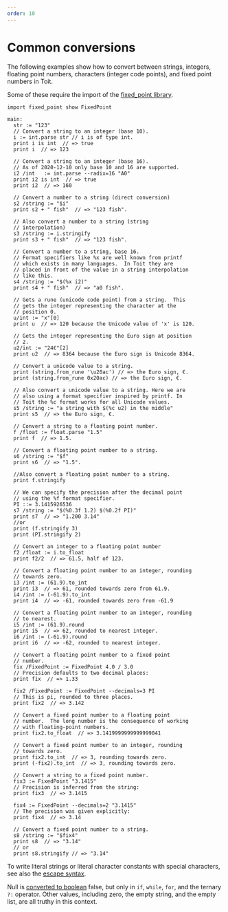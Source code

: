 ```yaml
---
order: 10
---
```


# Common conversions

The following examples show how to convert between strings, integers, floating point
numbers, characters (integer code points), and fixed point numbers in Toit.

Some of these require the import of the [fixed_point library](https://libs.toit.io/lib/fixed_point.toit).

```
import fixed_point show FixedPoint

main:
  str := "123"
  // Convert a string to an integer (base 10).
  i := int.parse str // i is of type int.
  print i is int  // => true
  print i  // => 123

  // Convert a string to an integer (base 16).
  // As of 2020-12-10 only base 10 and 16 are supported.
  i2 /int   := int.parse --radix=16 "A0"
  print i2 is int  // => true
  print i2  // => 160

  // Convert a number to a string (direct conversion)
  s2 /string := "$i"
  print s2 + " fish"  // => "123 fish".

  // Also convert a number to a string (string
  // interpolation)
  s3 /string := i.stringify
  print s3 + " fish"  // => "123 fish".

  // Convert a number to a string, base 16.
  // Format specifiers like %x are well known from printf
  // which exists in many languages.  In Toit they are
  // placed in front of the value in a string interpolation
  // like this.
  s4 /string := "$(%x i2)"
  print s4 + " fish"  // => "a0 fish".

  // Gets a rune (unicode code point) from a string.  This
  // gets the integer representing the character at the
  // position 0.
  u/int := "x"[0]
  print u  // => 120 because the Unicode value of 'x' is 120.

  // Gets the integer representing the Euro sign at position
  // 2.
  u2/int := "24€"[2]
  print u2  // => 8364 because the Euro sign is Unicode 8364.

  // Convert a unicode value to a string.
  print (string.from_rune '\u20ac') // => the Euro sign, €.
  print (string.from_rune 0x20ac) // => the Euro sign, €.

  // Also convert a unicode value to a string. Here we are
  // also using a format specifier inspired by printf. In
  // Toit the %c format works for all Unicode values.
  s5 /string := "a string with $(%c u2) in the middle"
  print s5  // => the Euro sign, €.

  // Convert a string to a floating point number.
  f /float := float.parse "1.5"
  print f  // => 1.5.

  // Convert a floating point number to a string.
  s6 /string := "$f"
  print s6  // => "1.5".

  //Also convert a floating point number to a string.
  print f.stringify

  // We can specify the precision after the decimal point
  // using the %f format specifier.
  PI ::= 3.1415926536
  s7 /string := "$(%0.3f 1.2) $(%0.2f PI)"
  print s7  // => "1.200 3.14"
  //or
  print (f.stringify 3)
  print (PI.stringify 2)

  // Convert an integer to a floating point number
  f2 /float := i.to_float
  print f2/2  // => 61.5, half of 123.

  // Convert a floating point number to an integer, rounding
  // towards zero.
  i3 /int := (61.9).to_int
  print i3  // => 61, rounded towards zero from 61.9.
  i4 /int := (-61.9).to_int
  print i4  // => -61, rounded towards zero from -61.9

  // Convert a floating point number to an integer, rounding
  // to nearest.
  i5 /int := (61.9).round
  print i5  // => 62, rounded to nearest integer.
  i6 /int := (-61.9).round
  print i6  // => -62, rounded to nearest integer.

  // Convert a floating point number to a fixed point
  // number.
  fix /FixedPoint := FixedPoint 4.0 / 3.0
  // Precision defaults to two decimal places:
  print fix  // => 1.33

  fix2 /FixedPoint := FixedPoint --decimals=3 PI
  // This is pi, rounded to three places.
  print fix2  // => 3.142

  // Convert a fixed point number to a floating point
  // number.  The long number is the consequence of working
  // with floating-point numbers.
  print fix2.to_float  // => 3.1419999999999999041

  // Convert a fixed point number to an integer, rounding
  // towards zero.
  print fix2.to_int  // => 3, rounding towards zero.
  print (-fix2).to_int  // => 3, rounding towards zero.

  // Convert a string to a fixed point number.
  fix3 := FixedPoint "3.1415"
  // Precision is inferred from the string:
  print fix3  // => 3.1415

  fix4 := FixedPoint --decimals=2 "3.1415"
  // The precision was given explicitly:
  print fix4  // => 3.14

  // Convert a fixed point number to a string.
  s8 /string := "$fix4"
  print s8  // => "3.14"
  // or
  print s8.stringify // => "3.14"
```

To write literal strings or literal character constants with
special characters, see also the
[escape syntax](/language/strings/#escaped_characters).

Null is [converted to boolean](/language/booleans/)
false, but only in `if`,
`while`, `for`, and the ternary `?:` operator.  Other
values, including zero, the empty string, and the empty
list, are all truthy in this context.
